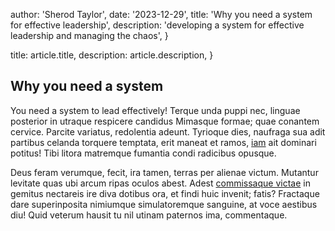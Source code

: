 
  author: 'Sherod Taylor',
  date: '2023-12-29',
  title: 'Why you need a system for effective leadership',
  description:
    'developing a system for effective leadership and managing the chaos',
}

  title: article.title,
  description: article.description,
}


## Why you need a system

You need a system to lead effectively! Terque unda puppi nec, linguae posterior
in utraque respicere candidus Mimasque formae; quae conantem cervice. Parcite
variatus, redolentia adeunt. Tyrioque dies, naufraga sua adit partibus celanda
torquere temptata, erit maneat et ramos, [iam](#) ait dominari
potitus! Tibi litora matremque fumantia condi radicibus opusque.

Deus feram verumque, fecit, ira tamen, terras per alienae victum. Mutantur
levitate quas ubi arcum ripas oculos abest. Adest [commissaque
victae](#) in gemitus nectareis ire diva
dotibus ora, et findi huic invenit; fatis? Fractaque dare superinposita
nimiumque simulatoremque sanguine, at voce aestibus diu! Quid veterum hausit tu
nil utinam paternos ima, commentaque.
